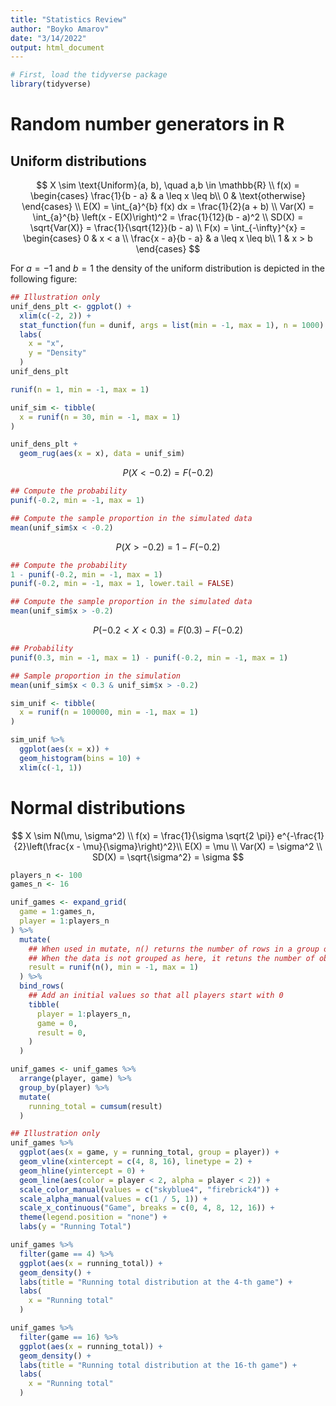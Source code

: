 ```yaml
---
title: "Statistics Review"
author: "Boyko Amarov"
date: "3/14/2022"
output: html_document
---
```



```r
# First, load the tidyverse package
library(tidyverse)
```

# Random number generators in R

## Uniform distributions

$$
X \sim \text{Uniform}(a, b), \quad a,b \in \mathbb{R} \\
f(x) = \begin{cases}
\frac{1}{b - a} & a \leq x \leq b\\
0 & \text{otherwise}
\end{cases} \\
E(X) = \int_{a}^{b} f(x) dx = \frac{1}{2}(a + b) \\
Var(X) = \int_{a}^{b} \left(x - E(X)\right)^2 = \frac{1}{12}(b - a)^2 \\
SD(X) = \sqrt{Var(X)} = \frac{1}{\sqrt{12}}(b - a) \\
F(x) = \int_{-\infty}^{x} = \begin{cases}
0 & x < a \\
\frac{x - a}{b - a} & a \leq x \leq b\\
1 & x > b
\end{cases}
$$


For $a = -1$ and $b = 1$ the density of the uniform distribution is depicted in the following figure:

```r
## Illustration only
unif_dens_plt <- ggplot() +
  xlim(c(-2, 2)) +
  stat_function(fun = dunif, args = list(min = -1, max = 1), n = 1000) +
  labs(
    x = "x",
    y = "Density"
  )
unif_dens_plt
```



```r
runif(n = 1, min = -1, max = 1)
```


```r

unif_sim <- tibble(
  x = runif(n = 30, min = -1, max = 1)
)

unif_dens_plt +
  geom_rug(aes(x = x), data = unif_sim)
```

$$
P(X < -0.2) = F(-0.2)
$$

```r
## Compute the probability
punif(-0.2, min = -1, max = 1)

## Compute the sample proportion in the simulated data
mean(unif_sim$x < -0.2)
```

$$
P(X > -0.2) = 1 - F(-0.2)
$$

```r
## Compute the probability
1 - punif(-0.2, min = -1, max = 1)
punif(-0.2, min = -1, max = 1, lower.tail = FALSE)

## Compute the sample proportion in the simulated data
mean(unif_sim$x > -0.2)
```

$$
P(-0.2 < X < 0.3) = F(0.3) - F(-0.2)
$$

```r
## Probability
punif(0.3, min = -1, max = 1) - punif(-0.2, min = -1, max = 1)

## Sample proportion in the simulation
mean(unif_sim$x < 0.3 & unif_sim$x > -0.2)
```

```r
sim_unif <- tibble(
  x = runif(n = 100000, min = -1, max = 1)
)

sim_unif %>%
  ggplot(aes(x = x)) +
  geom_histogram(bins = 10) +
  xlim(c(-1, 1))
```

# Normal distributions

$$
X \sim N(\mu, \sigma^2) \\
f(x) = \frac{1}{\sigma \sqrt{2 \pi}} e^{-\frac{1}{2}\left(\frac{x - \mu}{\sigma}\right)^2}\\
E(X) = \mu \\
Var(X) = \sigma^2 \\
SD(X) = \sqrt{\sigma^2} = \sigma
$$

```r
players_n <- 100
games_n <- 16

unif_games <- expand_grid(
  game = 1:games_n,
  player = 1:players_n
) %>%
  mutate(
    ## When used in mutate, n() returns the number of rows in a group of obs
    ## When the data is not grouped as here, it retuns the number of obs in the whole table
    result = runif(n(), min = -1, max = 1)
  ) %>%
  bind_rows(
    ## Add an initial values so that all players start with 0
    tibble(
      player = 1:players_n,
      game = 0,
      result = 0,
    )
  )

unif_games <- unif_games %>%
  arrange(player, game) %>%
  group_by(player) %>%
  mutate(
    running_total = cumsum(result)
  )
```


```r
## Illustration only
unif_games %>%
  ggplot(aes(x = game, y = running_total, group = player)) +
  geom_vline(xintercept = c(4, 8, 16), linetype = 2) +
  geom_hline(yintercept = 0) +
  geom_line(aes(color = player < 2, alpha = player < 2)) +
  scale_color_manual(values = c("skyblue4", "firebrick4")) +
  scale_alpha_manual(values = c(1 / 5, 1)) +
  scale_x_continuous("Game", breaks = c(0, 4, 8, 12, 16)) +
  theme(legend.position = "none") +
  labs(y = "Running Total")
```

```r
unif_games %>%
  filter(game == 4) %>%
  ggplot(aes(x = running_total)) +
  geom_density() +
  labs(title = "Running total distribution at the 4-th game") +
  labs(
    x = "Running total"
  )
```

```r
unif_games %>%
  filter(game == 16) %>%
  ggplot(aes(x = running_total)) +
  geom_density() +
  labs(title = "Running total distribution at the 16-th game") +
  labs(
    x = "Running total"
  )
```

